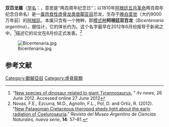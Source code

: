 {{automatic taxobox
|fossil_range=[[白垩纪|白垩纪]]后期，{{fossilrange|90}}
|image=Bicentenaria_skull_elements.png
|image_caption=正模标本中的颅骨碎片
|taxon=Bicentenaria
|authority=Novas ''et al.'', 2012
|type_species='''阿根廷双百龙<br>''Bicentenaria argentina'''''
|type_species_authority=Novas ''et al.'', 2012}}
'''双百龙属'''（[[学名|学名]]：{{lang|la|''Bicentenaria''}}，意思是“两百周年纪念日”；以1810年[[阿根廷五月革命|阿根廷五月革命]]两百周年纪念日命名）是一[[属|属]][[肉食性|肉食性]][[虚骨龙类|虚骨龙类]][[兽脚亚目|兽脚亚目]]恐龙，生存于[[白垩纪|晚白垩世]]（大约9000万年前）的[[阿根廷|阿根廷]]。本属只含有一个物种，即[[模式种|模式种]]'''阿根廷双百龙'''（''Bicentenaria argentina''）。据估计，它的体长约为{{convert|2.5|to|3|m|ft|0}}。这个名字最早在2012年6月份报导于新闻之中，<ref name=newsreport>"[http://www.itv.com/news/2012-06-26/new-species-of-dinosaur-revealed-in-argentina/ New species of dinosaur related to giant Tyrannosaurus.] {{Wayback|url=http://www.itv.com/news/2012-06-26/new-species-of-dinosaur-revealed-in-argentina/ |date=20200818015929 }}" ''itv news'', 26 June 2012. Accessed online 27 June 2012</ref>描述它的论文在8月份正式发表。<ref name=novasetal2012>Novas, F.E., Ezcurra, M.D., Agnolín, F.L., Pol, D. and Ortíz, R. (2012). "[http://www.mef.org.ar/images/stories/investigacion/dpol_documents/pdfs/54.pdf New Patagonian Cretaceous theropod sheds light about the early radiation of Coelurosauria]{{dead link|date=July 2017 |bot=InternetArchiveBot |fix-attempted=yes }}." ''Revista del Museo Argentino de Ciencias Naturales, nueva serie'', '''14''': 57–81.</ref>

[[File:Bicentenaria.jpg|thumb]]

==参考文献==
{{reflist}}

{{獸腳亞目}}
{{Taxonbar|from=Q747009}}

[[Category:獸腳亞目|Category:獸腳亞目]]
[[Category:虛骨龍類|Category:虛骨龍類]]